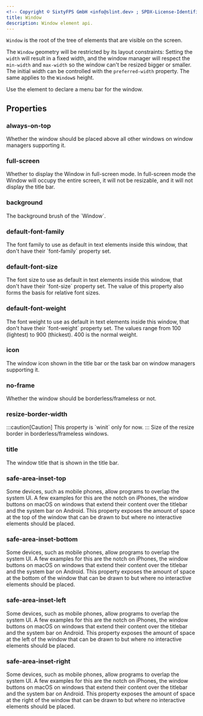 ```yaml
---
<!-- Copyright © SixtyFPS GmbH <info@slint.dev> ; SPDX-License-Identifier: MIT -->
title: Window
description: Window element api.
---
```


`Window` is the root of the tree of elements that are visible on the screen.

The `Window` geometry will be restricted by its layout constraints: Setting the `width` will result in a fixed width,
and the window manager will respect the `min-width` and `max-width` so the window can't be resized bigger
or smaller. The initial width can be controlled with the `preferred-width` property. The same applies to the `Window`s height.

Use the <Link type="MenuBar" /> element to declare a menu bar for the window.

## Properties

### always-on-top
<SlintProperty propName="always-on-top" typeName="bool" defaultValue="false">
Whether the window should be placed above all other windows on window managers supporting it.
</SlintProperty>

### full-screen
<SlintProperty propName="full-screen" typeName="bool" defaultValue="true if 'SLINT_FULLSCREEN' environment variable is set, otherwise false ">
Whether to display the Window in full-screen mode. In full-screen mode the Window will occupy the entire screen, it will not be resizable, and it will not display the title bar.
</SlintProperty>

### background
<SlintProperty propName="background" typeName="brush" defaultValue="depends on the style">
The background brush of the `Window`.
</SlintProperty>

### default-font-family
<SlintProperty propName="default-font-family" typeName="string">
The font family to use as default in text elements inside this window, that don't have their `font-family` property set.
</SlintProperty>

### default-font-size
<SlintProperty propName="default-font-size" typeName="length" defaultValue="0" propertyVisibility="in">
The font size to use as default in text elements inside this window, that don't have their `font-size` property set. The value of this property also forms the basis for relative font sizes.
</SlintProperty>

### default-font-weight
<SlintProperty propName="default-font-weight" typeName="int"  >
The font weight to use as default in text elements inside this window, that don't have their `font-weight` property set. The values range from 100 (lightest) to 900 (thickest). 400 is the normal weight.
</SlintProperty>

### icon
<SlintProperty propName="icon" typeName="image">
The window icon shown in the title bar or the task bar on window managers supporting it.
</SlintProperty>

### no-frame
<SlintProperty propName="no-frame" typeName="bool" defaultValue="false">
Whether the window should be borderless/frameless or not.
</SlintProperty>

### resize-border-width
<SlintProperty propName="resize-border-width" typeName="length" defaultValue="0">
    :::caution[Caution]
    This property is `winit` only for now.
    :::
    Size of the resize border in borderless/frameless windows.
</SlintProperty>

### title
<SlintProperty propName="title" typeName="string">
The window title that is shown in the title bar.
</SlintProperty>

### safe-area-inset-top
<SlintProperty propName="safe-area-inset-top" typeName="length" propertyVisibility="out">
Some devices, such as mobile phones, allow programs to overlap the system UI. A few examples for this are the notch on iPhones, the window buttons on macOS on windows that extend their content over the titlebar and the system bar on Android. This property exposes the amount of space at the top of the window that can be drawn to but where no interactive elements should be placed.
</SlintProperty>

### safe-area-inset-bottom
<SlintProperty propName="safe-area-inset-bottom" typeName="length" propertyVisibility="out">
Some devices, such as mobile phones, allow programs to overlap the system UI. A few examples for this are the notch on iPhones, the window buttons on macOS on windows that extend their content over the titlebar and the system bar on Android. This property exposes the amount of space at the bottom of the window that can be drawn to but where no interactive elements should be placed.
</SlintProperty>

### safe-area-inset-left
<SlintProperty propName="safe-area-inset-left" typeName="length" propertyVisibility="out">
Some devices, such as mobile phones, allow programs to overlap the system UI. A few examples for this are the notch on iPhones, the window buttons on macOS on windows that extend their content over the titlebar and the system bar on Android. This property exposes the amount of space at the left of the window that can be drawn to but where no interactive elements should be placed.
</SlintProperty>

### safe-area-inset-right
<SlintProperty propName="safe-area-inset-right" typeName="length" propertyVisibility="out">
Some devices, such as mobile phones, allow programs to overlap the system UI. A few examples for this are the notch on iPhones, the window buttons on macOS on windows that extend their content over the titlebar and the system bar on Android. This property exposes the amount of space at the right of the window that can be drawn to but where no interactive elements should be placed.
</SlintProperty>
